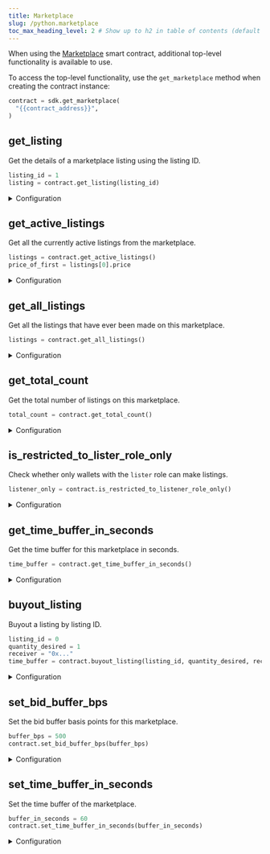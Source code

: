 ```yaml
---
title: Marketplace
slug: /python.marketplace
toc_max_heading_level: 2 # Show up to h2 in table of contents (default is up to h3)
---
```


When using the [Marketplace](https://thirdweb.com/thirdweb.eth/Marketplace) smart contract, additional top-level functionality is available to use.

To access the top-level functionality, use the `get_marketplace` method when creating the contract instance:

```python
contract = sdk.get_marketplace(
  "{{contract_address}}",
)
```

## get_listing

Get the details of a marketplace listing using the listing ID.

```python
listing_id = 1
listing = contract.get_listing(listing_id)
```

<details>
    <summary>Configuration</summary>
    <div>

#### listing_id

The ID of the listing to get the details for.

Must be an `int`.

### Return Value

Returns an `AuctionListing` or `DirectListing` object, depending on the type, containing the following properties:

```python
class DirectListing:
    id: int
    asset_contract_address: str
    token_id: int
    asset: NFTMetadata
    start_time_in_seconds: int
    seconds_until_end: int
    quantity: int
    currency_contract_address: str
    buyout_currency_value_per_token: CurrencyValue
    buyout_price: PriceWei
    seller_address: str
    type = ListingType.DIRECT


class AuctionListing:
    id: int
    asset_contract_address: str
    token_id: int
    asset: NFTMetadata
    start_time_in_epoch_seconds: int
    end_time_in_epoch_seconds: int
    quantity: int
    currency_contract_address: str
    reserve_price: PriceWei
    buyout_price: PriceWei
    buyout_currency_value_per_token: CurrencyValue
    reserve_price_currency_value_per_token: CurrencyValue
    seller_address: str
    type = ListingType.AUCTION
```

</div>
</details>

## get_active_listings

Get all the currently active listings from the marketplace.

```python
listings = contract.get_active_listings()
price_of_first = listings[0].price
```

<details>
    <summary>Configuration</summary>
    <div>

### Return Value

A list of the listings `Union[DirectListing, AuctionListing]`.

</div>
</details>

## get_all_listings

Get all the listings that have ever been made on this marketplace.

```python
listings = contract.get_all_listings()
```

<details>
<summary>Configuration</summary>
<div>

### filter (optional)

Filter the marketplace listings. Must be of type `MarketplaceFilter`

```python
class MarketplaceFilter:
    start: int = 0
    count: int = 100
    seller: Optional[str] = None
    token_contract: Optional[str] = None
    token_id: Optional[int] = None
```

```python
from thirdweb.types.marketplace import MarketplaceFilter

filter = MarketplaceFilter(0, 5)
listings = contract.get_all_listings(filter)
```

### Return Value

A list of the listings `List[Union[DirectListing, AuctionListing]]`.

</div>
</details>


## get_total_count

Get the total number of listings on this marketplace.

```python
total_count = contract.get_total_count()
```

<details>
<summary>Configuration</summary>
<div>

### Return Value

An `int` representing the total number of listings on the marketplace contract.

</div>
</details>

## is_restricted_to_lister_role_only

Check whether only wallets with the `lister` role can make listings.

```python
listener_only = contract.is_restricted_to_listener_role_only()
```

<details>
<summary>Configuration</summary>
<div>

### Return Value

A `bool` representing whether the wallets with the `listener` role can make listings.

</div>
</details>

## get_time_buffer_in_seconds

Get the time buffer for this marketplace in seconds.

```python
time_buffer = contract.get_time_buffer_in_seconds()
```

<details>
<summary>Configuration</summary>
<div>

### Return Value

A `int` representing the time buffer in seconds.

</div>
</details>

## buyout_listing

Buyout a listing by listing ID.

```python
listing_id = 0
quantity_desired = 1
receiver = "0x..."
time_buffer = contract.buyout_listing(listing_id, quantity_desired, receiver)
```

<details>
<summary>Configuration</summary>
<div>

#### listing_id

ID of the listing to buyout. Must be of type `int`

```python
# highlight-next-line
listing_id = 0
quantity_desired = 1
receiver = "0x..."
time_buffer = contract.buyout_listing(listing_id, quantity_desired, receiver)
```

#### quantity_desired

Quantity to buyout. Must be of type `int`.

```python
listing_id = 0
# highlight-next-line
quantity_desired = 1
receiver = "0x..."
time_buffer = contract.buyout_listing(listing_id, quantity_desired, receiver)
```

#### receiver

Address to send the asset to. Must be of type `str`.

```python
listing_id = 0
quantity_desired = 1
# highlight-next-line
receiver = "0x..."
time_buffer = contract.buyout_listing(listing_id, quantity_desired, receiver)
```

### Return Value

A `int` representing the time buffer in seconds.

</div>
</details>

## set_bid_buffer_bps

Set the bid buffer basis points for this marketplace.

```python
buffer_bps = 500
contract.set_bid_buffer_bps(buffer_bps)
```

<details>
<summary>Configuration</summary>
<div>

#### buffer_bps

The bid buffer basis points. Must be of type `int`.

```python
# hightlight-next-line
buffer_bps = 500
contract.set_bid_buffer_bps(buffer_bps)
```

</div>
</details>

## set_time_buffer_in_seconds

Set the time buffer of the marketplace.

```python
buffer_in_seconds = 60
contract.set_time_buffer_in_seconds(buffer_in_seconds)
```

<details>
<summary>Configuration</summary>
<div>

#### buffer_in_seconds

The time buffer in seconds. Must be of type `int`.

```python
# highlight-next-line
buffer_in_seconds = 60
contract.set_time_buffer_in_seconds(buffer_in_seconds)
```

</div>
</details>
